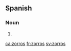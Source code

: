 ==Spanish==

===Noun===
{{head|es|noun form|g=m|g2=p}}

# {{plural of|[[zorro]]|lang=es|nocat=1}}

[[ca:zorros]]
[[fr:zorros]]
[[sv:zorros]]